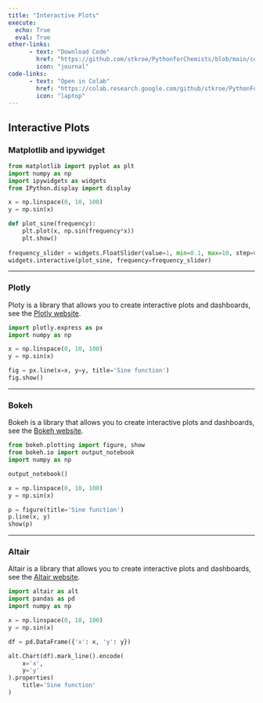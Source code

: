 ```yaml
---
title: "Interactive Plots"
execute: 
  echo: True
  eval: True
other-links: 
      - text: "Download Code"
        href: "https://github.com/stkroe/PythonforChemists/blob/main/course/notebooks/InteractivePlots.ipynb"
        icon: "journal"
code-links:
      - text: "Open in Colab"
        href: "https://colab.research.google.com/github/stkroe/PythonForChemists/blob/main/course/notebooks/InteractivePlots.ipynb"
        icon: "laptop"
--- 
```



## Interactive Plots {.unnumbered}

### Matplotlib and ipywidget {.unnumbered}

```python
from matplotlib import pyplot as plt
import numpy as np
import ipywidgets as widgets
from IPython.display import display

x = np.linspace(0, 10, 100)
y = np.sin(x)

def plot_sine(frequency):
    plt.plot(x, np.sin(frequency*x))
    plt.show()
  
frequency_slider = widgets.FloatSlider(value=1, min=0.1, max=10, step=0.1)
widgets.interactive(plot_sine, frequency=frequency_slider)
```

---

### Plotly {.unnumbered}

Ploty is a library that allows you to create interactive plots and dashboards, see the [Plotly website](https://plotly.com/graphing-libraries/).

```python
import plotly.express as px
import numpy as np

x = np.linspace(0, 10, 100)
y = np.sin(x)

fig = px.line(x=x, y=y, title='Sine function')
fig.show()
```

---

### Bokeh {.unnumbered}

Bokeh is a library that allows you to create interactive plots and dashboards, see the [Bokeh website](https://docs.bokeh.org/en/latest/index.html).

```python
from bokeh.plotting import figure, show
from bokeh.io import output_notebook
import numpy as np

output_notebook()

x = np.linspace(0, 10, 100)
y = np.sin(x)

p = figure(title='Sine function')
p.line(x, y)
show(p)
```

---

### Altair {.unnumbered}

Altair is a library that allows you to create interactive plots and dashboards, see the [Altair website](https://altair-viz.github.io/).

```python
import altair as alt
import pandas as pd
import numpy as np

x = np.linspace(0, 10, 100)
y = np.sin(x)

df = pd.DataFrame({'x': x, 'y': y})

alt.Chart(df).mark_line().encode(
    x='x',
    y='y'
).properties(
    title='Sine function'
)
```
